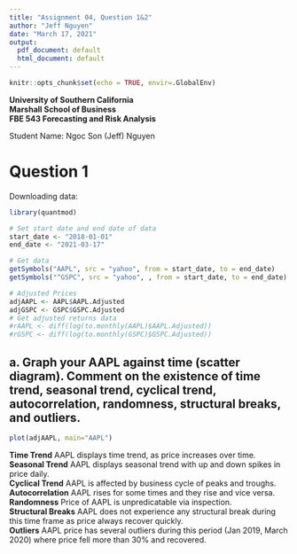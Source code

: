 ```yaml
---
title: "Assignment 04, Question 1&2"
author: "Jeff Nguyen"
date: "March 17, 2021"
output:
  pdf_document: default
  html_document: default
---
```


```r
knitr::opts_chunk$set(echo = TRUE, envir=.GlobalEnv)
```

**University of Southern California**  
**Marshall School of Business**  
**FBE 543 Forecasting and Risk Analysis**
  
Student Name: Ngoc Son (Jeff) Nguyen  


# **Question 1**
  
Downloading data:  
```r
library(quantmod)

# Set start date and end date of data
start_date <- "2018-01-01"
end_date <- "2021-03-17"

# Get data
getSymbols("AAPL", src = "yahoo", from = start_date, to = end_date)
getSymbols("^GSPC", src = "yahoo", , from = start_date, to = end_date) # S&P 500

# Adjusted Prices
adjAAPL <- AAPL$AAPL.Adjusted
adjGSPC <- GSPC$GSPC.Adjusted
# Get adjusted returns data
#rAAPL <- diff(log(to.monthly(AAPL)$AAPL.Adjusted))
#rGSPC <- diff(log(to.monthly(GSPC)$GSPC.Adjusted))
```
  
## a. Graph your AAPL against time (scatter diagram). Comment on the existence of time trend, seasonal trend, cyclical trend, autocorrelation, randomness, structural breaks, and outliers.  
  
```r
plot(adjAAPL, main="AAPL")
```
  
**Time Trend** AAPL displays time trend, as price increases over time.  
**Seasonal Trend** AAPL displays seasonal trend with up and down spikes in price daily.  
**Cyclical Trend** AAPL is affected by business cycle of peaks and troughs.  
**Autocorrelation** AAPL rises for some times and they rise and vice versa.  
**Randomness** Price of AAPL is unpredicatable via inspection.  
**Structural Breaks** AAPL does not experience any structural break during this time frame as price always recover quickly.  
**Outliers** AAPL price has several outliers during this period (Jan 2019, March 2020) where price fell more than 30% and recovered.  